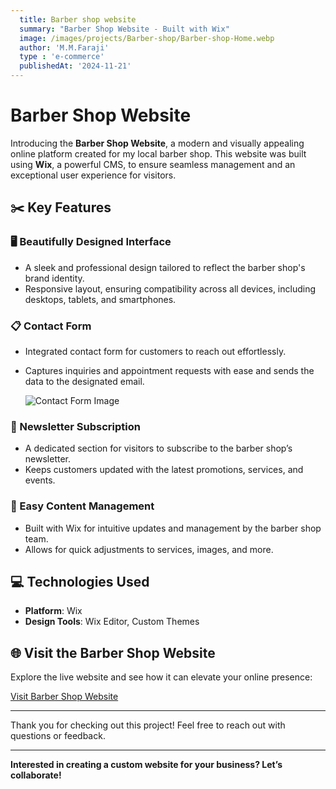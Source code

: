```yaml
---
  title: Barber shop website
  summary: "Barber Shop Website - Built with Wix"
  image: /images/projects/Barber-shop/Barber-shop-Home.webp
  author: 'M.M.Faraji'
  type : 'e-commerce'
  publishedAt: '2024-11-21'
---
```


# Barber Shop Website

Introducing the **Barber Shop Website**, a modern and visually appealing online
platform created for my local barber shop. This website was built using **Wix**,
a powerful CMS, to ensure seamless management and an exceptional user experience
for visitors.

## ✂️ Key Features

### 🖥️ Beautifully Designed Interface

- A sleek and professional design tailored to reflect the barber shop's brand
  identity.
- Responsive layout, ensuring compatibility across all devices, including
  desktops, tablets, and smartphones.

### 📋 Contact Form

- Integrated contact form for customers to reach out effortlessly.
- Captures inquiries and appointment requests with ease and sends the data to
  the designated email.

  ![Contact Form Image](/images/projects/Barber-shop/Barber-shop-contact.webp)

### 📰 Newsletter Subscription

- A dedicated section for visitors to subscribe to the barber shop’s newsletter.
- Keeps customers updated with the latest promotions, services, and events.

### 🔧 Easy Content Management

- Built with Wix for intuitive updates and management by the barber shop team.
- Allows for quick adjustments to services, images, and more.

## 💻 Technologies Used

- **Platform**: Wix
- **Design Tools**: Wix Editor, Custom Themes

## 🌐 Visit the Barber Shop Website

Explore the live website and see how it can elevate your online presence:

[Visit Barber Shop Website](#)

---

Thank you for checking out this project! Feel free to reach out with questions
or feedback.

---

**Interested in creating a custom website for your business? Let’s
collaborate!**
